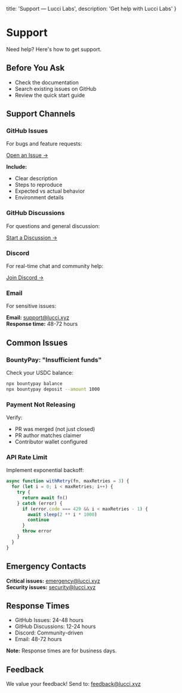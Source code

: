   title: 'Support — Lucci Labs',
  description: 'Get help with Lucci Labs'
}

# Support

Need help? Here's how to get support.

## Before You Ask

- Check the documentation
- Search existing issues on GitHub
- Review the quick start guide

## Support Channels

### GitHub Issues

For bugs and feature requests:

[Open an Issue →](https://github.com/lucci-xyz/bounty/issues/new)

**Include:**
- Clear description
- Steps to reproduce
- Expected vs actual behavior
- Environment details

### GitHub Discussions

For questions and general discussion:

[Start a Discussion →](https://github.com/lucci-xyz/bounty/discussions)

### Discord

For real-time chat and community help:

[Join Discord →](https://discord.gg/lucci)

### Email

For sensitive issues:

**Email:** support@lucci.xyz  
**Response time:** 48-72 hours

## Common Issues

### BountyPay: "Insufficient funds"

Check your USDC balance:

```bash
npx bountypay balance
npx bountypay deposit --amount 1000
```

### Payment Not Releasing

Verify:
- PR was merged (not just closed)
- PR author matches claimer
- Contributor wallet configured

### API Rate Limit

Implement exponential backoff:

```typescript
async function withRetry(fn, maxRetries = 3) {
  for (let i = 0; i < maxRetries; i++) {
    try {
      return await fn()
    } catch (error) {
      if (error.code === 429 && i < maxRetries - 1) {
        await sleep(2 ** i * 1000)
        continue
      }
      throw error
    }
  }
}
```

## Emergency Contacts

**Critical issues:** emergency@lucci.xyz  
**Security issues:** security@lucci.xyz

## Response Times

- GitHub Issues: 24-48 hours
- GitHub Discussions: 12-24 hours
- Discord: Community-driven
- Email: 48-72 hours

**Note:** Response times are for business days.

## Feedback

We value your feedback! Send to: feedback@lucci.xyz
